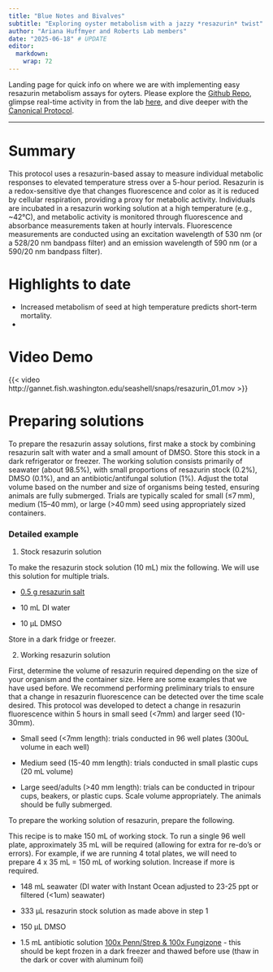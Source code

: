 ```yaml
---
title: "Blue Notes and Bivalves"
subtitle: "Exploring oyster metabolism with a jazzy *resazurin* twist"
author: "Ariana Huffmyer and Roberts Lab members"
date: "2025-06-18" # UPDATE
editor: 
  markdown: 
    wrap: 72
---
```


Landing page for quick info on where we are with implementing easy
resazurin metabolism assays for oyters. Please
explore the [Github
Repo](https://github.com/RobertsLab/resazurin-assay-development), 
glimpse real-time activity in from the lab
[here](https://genefish.wordpress.com/?s=resazurin), and dive deeper with the [Canonical Protocol](https://robertslab.github.io/resources/protocols/resazurin-assay/).

------------------------------------------------------------------------

# Summary

This protocol uses a resazurin-based assay to measure individual
metabolic responses to elevated temperature stress over a 5-hour period.
Resazurin is a redox-sensitive dye that changes fluorescence and color
as it is reduced by cellular respiration, providing a proxy for
metabolic activity. Individuals are incubated in a resazurin working
solution at a high temperature (e.g., \~42°C), and metabolic activity is
monitored through fluorescence and absorbance measurements taken at
hourly intervals. Fluorescence measurements are conducted using an excitation wavelength of 530 nm (or a 528/20 nm bandpass filter) and an emission wavelength of 590 nm (or a 590/20 nm bandpass filter).

# Highlights to date

-   Increased metabolism of seed at high temperature predicts short-term
    mortality.
-   



# Video Demo
   
{{< video http://gannet.fish.washington.edu/seashell/snaps/resazurin_01.mov >}}


# Preparing solutions

To prepare the resazurin assay solutions, first make a stock by combining resazurin salt with water and a small amount of DMSO. Store this stock in a dark refrigerator or freezer. The working solution consists primarily of seawater (about 98.5%), with small proportions of resazurin stock (0.2%), DMSO (0.1%), and an antibiotic/antifungal solution (1%). Adjust the total volume based on the number and size of organisms being tested, ensuring animals are fully submerged. Trials are typically scaled for small (≤7 mm), medium (15–40 mm), or large (>40 mm) seed using appropriately sized containers.

### Detailed example 

1.  Stock resazurin solution 

To make the resazurin stock solution (10 mL) mix the following. We will
use this solution for multiple trials. 

-   [0.5 g resazurin
    salt](https://www.thermofisher.com/order/catalog/product/R12204)

-   10 mL DI water

-   10 µL DMSO

Store in a dark fridge or freezer. 

2.  Working resazurin solution

First, determine the volume of resazurin required depending on the size
of your organism and the container size. Here are some examples that we
have used before. We recommend performing preliminary trials to ensure
that a change in resazurin fluorescence can be detected over the time
scale desired. This protocol was developed to detect a change in
resazurin fluorescence within 5 hours in small seed (\<7mm) and larger
seed (10-30mm). 

-   Small seed (\<7mm length): trials conducted in 96 well plates (300uL
    volume in each well)

-   Medium seed (15-40 mm length): trials conducted in small plastic
    cups (20 mL volume)

-   Large seed/adults (\>40 mm length): trials can be conducted in
    tripour cups, beakers, or plastic cups. Scale volume appropriately.
    The animals should be fully submerged. 

To prepare the working solution of resazurin, prepare the following. 

This recipe is to make 150 mL of working stock. To run a single 96 well
plate, approximately 35 mL will be required (allowing for extra for
re-do's or errors). For example, if we are running 4 total plates, we
will need to prepare 4 x 35 mL = 150 mL of working solution. Increase if
more is required. 

-   148 mL seawater (DI water with Instant Ocean adjusted to 23-25 ppt
    or filtered (\<1um) seawater) 

-   333 µL resazurin stock solution as made above in step 1 

-   150 µL DMSO

-   1.5 mL antibiotic solution [100x Penn/Strep & 100x
    Fungizone](https://us.vwr.com/store/product/4648458/null) - this
    should be kept frozen in a dark freezer and thawed before use (thaw
    in the dark or cover with aluminum foil)
    


